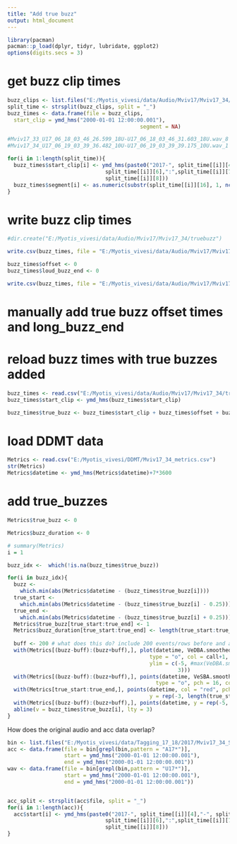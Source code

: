 ```yaml
---
title: "Add true buzz"
output: html_document
---
```



```r
library(pacman)
pacman::p_load(dplyr, tidyr, lubridate, ggplot2)
options(digits.secs = 3)
```


# get buzz clip times
```r
buzz_clips <- list.files("E:/Myotis_vivesi/data/Audio/Mviv17/Mviv17_34/Buzz")
split_time <- strsplit(buzz_clips, split = "_")
buzz_times <- data.frame(file = buzz_clips,
  start_clip = ymd_hms("2000-01-01 12:00:00.001"), 
                                          segment = NA)

#Mviv17_33_U17_06_18_03_46_26.599_18U-U17_06_18_03_46_31.603_18U.wav_8
#Mviv17_34_U17_06_19_03_39_36.482_10U-U17_06_19_03_39_39.175_10U.wav_1

for(i in 1:length(split_time)){
  buzz_times$start_clip[i] <- ymd_hms(paste0("2017-", split_time[[i]][4],"-", split_time[[i]][5], " ",
                               split_time[[i]][6],":",split_time[[i]][7], ":", 
                               split_time[[i]][8]))
  buzz_times$segment[i] <- as.numeric(substr(split_time[[i]][16], 1, nchar(split_time[[i]][16])-4))  
}

```

# write buzz clip times
```r
#dir.create("E:/Myotis_vivesi/data/Audio/Mviv17/Mviv17_34/truebuzz")

write.csv(buzz_times, file = "E:/Myotis_vivesi/data/Audio/Mviv17/Mviv17_34/truebuzz/Mviv17_34_truebuzz.csv", row.names = FALSE)

buzz_times$offset <- 0
buzz_times$loud_buzz_end <- 0

write.csv(buzz_times, file = "E:/Myotis_vivesi/data/Audio/Mviv17/Mviv17_34/truebuzz/Mviv17_34_truebuzz_offset.csv", row.names = FALSE)
```

# manually add true buzz offset times and long_buzz_end
# reload buzz times with true buzzes added
```r
buzz_times <- read.csv("E:/Myotis_vivesi/data/Audio/Mviv17/Mviv17_34/truebuzz/Mviv17_34_truebuzz_offset.csv", sep = ";")
buzz_times$start_clip <- ymd_hms(buzz_times$start_clip)

buzz_times$true_buzz <- buzz_times$start_clip + buzz_times$offset + buzz_times$segment*0.5

```

# load DDMT data
```r

Metrics <- read.csv("E:/Myotis_vivesi/DDMT/Mviv17_34_metrics.csv")
str(Metrics)
Metrics$datetime <- ymd_hms(Metrics$datetime)+7*3600

```

# add true_buzzes
```r
Metrics$true_buzz <- 0

Metrics$buzz_duration <- 0

# summary(Metrics)
i = 1

buzz_idx <-  which(!is.na(buzz_times$true_buzz))

for(i in buzz_idx){
  buzz <- 
    which.min(abs(Metrics$datetime - (buzz_times$true_buzz[i]))) 
  true_start <- 
    which.min(abs(Metrics$datetime - (buzz_times$true_buzz[i] - 0.25))) 
  true_end <- 
    which.min(abs(Metrics$datetime - (buzz_times$true_buzz[i] + 0.25)))
  Metrics$true_buzz[true_start:true_end] <- 1
  Metrics$buzz_duration[true_start:true_end] <- length(true_start:true_end)
  
  buff <- 200 # what does this do? include 200 events/rows before and after buzz?
  with(Metrics[(buzz-buff):(buzz+buff),], plot(datetime, VeDBA.smoothed, cex = 0.5, pch = 16, 
                                             type = "o", col = call+1,
                                             ylim = c(-5, #max(VeDBA.smoothed))
                                                      3)))
  with(Metrics[(buzz-buff):(buzz+buff),], points(datetime, VeSBA.smoothed, cex = 0.5, 
                                               type = "o", pch = 16, col = 4))
  with(Metrics[true_start:true_end,], points(datetime, col = "red", pch = 16,
                                             y = rep(-3, length(true_start:true_end))))
  with(Metrics[(buzz-buff):(buzz+buff),], points(datetime, y = rep(-5, buff*2+1), col = buzz*3))
  abline(v = buzz_times$true_buzz[i], lty = 3)
}
```

How does the original audio and acc data overlap?
```r
bin <- list.files("E:/Myotis_vivesi/data/Tagging_17_18/2017/Mviv17_34_ST")
acc <- data.frame(file = bin[grepl(bin,pattern = "A17*")], 
                  start = ymd_hms("2000-01-01 12:00:00.001"),
                  end = ymd_hms("2000-01-01 12:00:00.001"))
wav <- data.frame(file = bin[grepl(bin,pattern = "U17*")], 
                  start = ymd_hms("2000-01-01 12:00:00.001"),
                  end = ymd_hms("2000-01-01 12:00:00.001"))


acc_split <- strsplit(acc$file, split = "_")
for(i in 1:length(acc)){
  acc$start[i] <- ymd_hms(paste0("2017-", split_time[[i]][4],"-", split_time[[i]][5], " ",
                               split_time[[i]][6],":",split_time[[i]][7], ":", 
                               split_time[[i]][8]))
}

```

